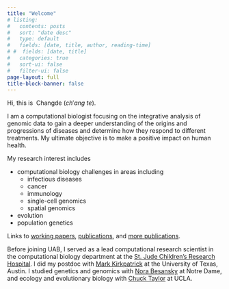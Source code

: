 ```yaml
---
title: "Welcome"
# listing:
#   contents: posts
#   sort: "date desc"
#   type: default
#   fields: [date, title, author, reading-time]
# #  fields: [date, title]
#   categories: true
#   sort-ui: false
#   filter-ui: false
page-layout: full
title-block-banner: false
---
```


Hi, this is $~\mathrm{Changde}~(ch'ang~te)$. 

I am a computational biologist focusing on the integrative analysis of genomic data to gain a deeper understanding of the origins and progressions of diseases and determine how they respond to different treatments. My ultimate objective is to make a positive impact on human health.


My research interest includes 

* computational biology challenges in areas including
    + infectious diseases 
    + cancer
    + immunology 
    + single-cell genomics 
    + spatial genomics 
* evolution
* population genetics

Links to [working papers](../preprints.html),     [publications](../featured.html), and [more publications](../publications.html).

Before joining UAB, I served as a lead computational research scientist in the computational biology department at the [St. Jude Children's Research Hospital](https://www.stjude.org/). I did my postdoc with [Mark Kirkpatrick](https://en.wikipedia.org/wiki/Mark_Kirkpatrick) at the University of Texas, Austin.  I studied genetics and genomics with [Nora Besansky](https://en.wikipedia.org/wiki/Nora_J._Besansky) at Notre Dame, and ecology and evolutionary biology with [Chuck Taylor](https://dailybruin.com/2013/11/06/ucla-professor-researches-birdsongs-in-mexico-australia) at UCLA.
